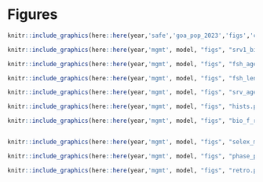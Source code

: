 \newpage 

# Figures

```r
knitr::include_graphics(here::here(year,'safe','goa_pop_2023','figs','catch_timeseries.png'))
```

```r
knitr::include_graphics(here::here(year,'mgmt', model, "figs", "srv1_biomass.png"))
```

```r
knitr::include_graphics(here::here(year,'mgmt', model, "figs", "fsh_age_comp.png"))
```

```r
knitr::include_graphics(here::here(year,'mgmt', model, "figs", "fsh_length_comp.png"))
```

```r
knitr::include_graphics(here::here(year,'mgmt', model, "figs", "srv_age_comp.png"))
```

```r
knitr::include_graphics(here::here(year,'mgmt', model, "figs", "hists.png"))
```

```r
knitr::include_graphics(here::here(year,'mgmt', model, "figs", "bio_f_rec_compare.png"))
```

```r


```

```r
knitr::include_graphics(here::here(year,'mgmt', model, "figs", "selex_mat.png"))
```


```r
knitr::include_graphics(here::here(year,'mgmt', model, "figs", "phase_plane.png"))
```

```r
knitr::include_graphics(here::here(year,'mgmt', model, "figs", "retro.png"))
```

